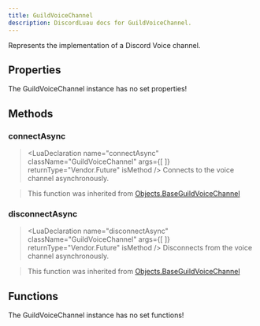 ```yaml
---
title: GuildVoiceChannel
description: DiscordLuau docs for GuildVoiceChannel.
---
```

[//]: # (This file was automatically compiled through the Generator luau code under this repository)
[//]: # (if you want to edit the documentation of discord-luau, please write changes)
[//]: # (to the discord-luau repository itself, we extract the comments from discord-luau and translate)
[//]: # (them into markdown files that Nextra can interpret!)

[//]: # (----- DOCUMENT IMPORTS ----- )


[//]: # (----- DOCUMENT DESCRIPTION ----- )

Represents the implementation of a Discord Voice channel.

[//]: # (----- DOCUMENT PROPERTIES ----- )

## Properties

The GuildVoiceChannel instance has no set properties!

[//]: # (----- DOCUMENT METHODS ----- )

## Methods

### connectAsync

> <LuaDeclaration name="connectAsync" className="GuildVoiceChannel" args={[  ]} returnType="Vendor.Future<boolean>" isMethod />
Connects to the voice channel asynchronously.

> This function was inherited from [Objects.BaseGuildVoiceChannel](Objects.BaseGuildVoiceChannel)
### disconnectAsync

> <LuaDeclaration name="disconnectAsync" className="GuildVoiceChannel" args={[  ]} returnType="Vendor.Future<unknown>" isMethod />
Disconnects from the voice channel asynchronously.

> This function was inherited from [Objects.BaseGuildVoiceChannel](Objects.BaseGuildVoiceChannel)

[//]: # (----- DOCUMENT FUNCTIONS ----- )

## Functions

The GuildVoiceChannel instance has no set functions!


